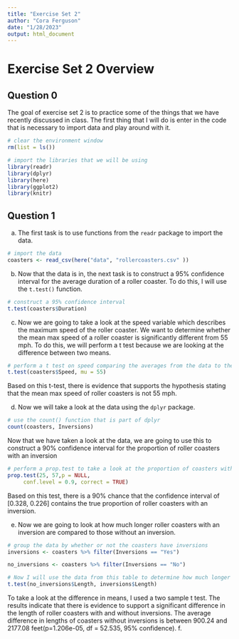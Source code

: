 ```yaml
---
title: "Exercise Set 2"
author: "Cora Ferguson"
date: "1/28/2023"
output: html_document
---
```


# Exercise Set 2 Overview
## Question 0
The goal of exercise set 2 is to practice some of the things that we have recently discussed in class. The first thing that I will do is enter in the code that is necessary to import data and play around with it.

```r
# clear the environment window
rm(list = ls())

# import the libraries that we will be using
library(readr)
library(dplyr)
library(here)
library(ggplot2)
library(knitr)
```
## Question 1
a. The first task is to use functions from the `readr` package to import the data.

```r
# import the data
coasters <- read_csv(here("data", "rollercoasters.csv" ))
```
b. Now that the data is in, the next task is to construct a 95% confidence interval for the average duration of a roller coaster.  To do this, I will use the `t.test()` function.

```r
# construct a 95% confidence interval
t.test(coasters$Duration)
```
c. Now we are going to take a look at the speed variable which describes the maximum speed of the roller coaster.  We want to determine whether the mean max speed of a roller coaster is significantly different from 55 mph.  To do this, we will perform a t test because we are looking at the difference between two means.

```r
# perform a t test on speed comparing the averages from the data to the defined average of 55 mph
t.test(coasters$Speed, mu = 55)
```
Based on this t-test, there is evidence that supports the hypothesis stating that the mean max speed of roller coasters is not 55 mph.

d. Now we will take a look at the data using the `dplyr` package.

```r
# use the count() function that is part of dplyr
count(coasters, Inversions)
```

Now that we have taken a look at the data, we are going to use this to construct a 90% confidence interval for the proportion of roller coasters with an inversion

```r
# perform a prop.test to take a look at the proportion of coasters with an inversion
prop.test(25, 57,p = NULL,
     conf.level = 0.9, correct = TRUE)
```
Based on this test, there is a 90% chance that the confidence interval of [0.328, 0.226] contains the true proportion of roller coasters with an inversion.

e. Now we are going to look at how much longer roller coasters with an inversion are compared to those without an inversion.

```r
# group the data by whether or not the coasters have inversions 
inversions <- coasters %>% filter(Inversions == "Yes")

no_inversions <- coasters %>% filter(Inversions == "No")

# Now I will use the data from this table to determine how much longer rollercoasters without an inversion are compared to those with one.
t.test(no_inversions$Length, inversions$Length)
```
To take a look at the difference in means, I used a two sample t test.  The results indicate that there is evidence to support a significant difference in the length of roller coasters with and without inversions. The average difference in lengths of coasters without inversions is between 900.24 and 2177.08 feet(p=1.206e-05, df = 52.535, 95% confidence). 
f. 
